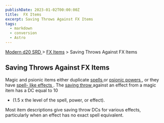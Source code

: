```yaml
---
publishDate: 2023-01-02T00:00:00Z
title:  FX Items
excerpt: Saving Throws Against FX Items
tags:
  - markdown
  - conversion
  - Astro
---
```


[ Modern d20 SRD ](/#modernD20) > [ FX Items](modern-d20-srd-fx-items-index) > Saving Throws Against FX Items

##  Saving Throws Against FX Items

Magic and psionic items either duplicate [ spells ](modern-d20-srd-fx-index)
or [ psionic powers ](modern-d20-srd-psionics-index) , or they have [ spell- like effects ](modern-d20-srd-fx-index) . The [ saving throw ](modern-d20-srd-basics-saving-throws) against an effect from a magic item has a DC equal to 10
+ (1.5 x the level of the spell, power, or effect).

Most item descriptions give saving throw DCs for various effects, particularly
when an effect has no exact spell equivalent.

